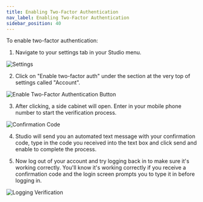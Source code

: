 ```yaml
---
title: Enabling Two-Factor Authentication
nav_label: Enabling Two-Factor Authentication
sidebar_position: 40
---
```


To enable two-factor authentication:

1. Navigate to your settings tab in your Studio menu.

 ![Settings](/assets/studio/2_factor_edited_1.png) 

2. Click on "Enable two-factor auth" under the section at the very top of settings called "Account".

 ![Enable Two-Factor Authentication Button](/assets/studio/2_factor_edited_2.png) 

3. After clicking, a side cabinet will open. Enter in your mobile phone number to start the verification process.

![Confirmation Code](/assets/studio/confirmation_code_request.png) 

4. Studio will send you an automated text message with your confirmation code, type in the code you received into the text box and click send and enable to complete the process.  
  
5. Now log out of your account and try logging back in to make sure it's working correctly. You'll know it's working correctly if you receive a confirmation code and the login screen prompts you to type it in before logging in.

 ![Logging Verification](/assets/studio/unstack_verfification.png) 

